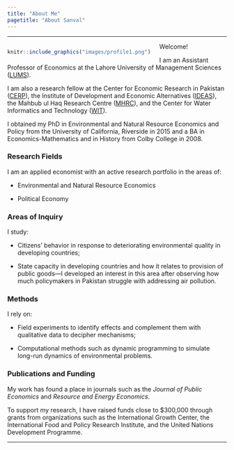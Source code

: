 ```yaml
---
title: "About Me"
pagetitle: "About Sanval"
---
```


***

<div style= "float:left; margin-right: 20px;">
```r
knitr::include_graphics("images/profile1.png")
```
</div>

Welcome!

I am an Assistant Professor of Economics at the Lahore University of Management Sciences ([LUMS](https://lums.edu.pk)).

I am also a research fellow at the Center for Economic Research in Pakistan ([CERP](https://www.cerp.org.pk)), the Institute of Development and Economic Alternatives ([IDEAS](https://ideaspak.org)), the Mahbub ul Haq Research Centre ([MHRC](https://mhrc.lums.edu.pk)), and the Center for Water Informatics and Technology ([WIT](https://wit.lums.edu.pk)).

I obtained my PhD in Environmental and Natural Resource Economics and Policy from the University of California, Riverside in 2015 and a BA in Economics-Mathematics and in History from Colby College in 2008.

<p style="margin-top:1.5em;">
### Research Fields
</p>

I am an applied economist with an active research portfolio in the areas of:

* Environmental and Natural Resource Economics

* Political Economy

<p style="margin-top:1.5em;">
### Areas of Inquiry
</p>

I study:

* Citizens’ behavior in response to deteriorating environmental quality in developing countries;

* State capacity in developing countries and how it relates to provision of public goods—I developed an interest in this area after observing how much policymakers in Pakistan struggle with addressing air pollution. 

<p style="margin-top:1.5em;">
### Methods
</p>

I rely on:

* Field experiments to identify effects and complement them with qualitative data to decipher mechanisms;

* Computational methods such as dynamic programming to simulate long-run dynamics of environmental problems.

<p style="margin-top:1.5em;">
### Publications and Funding
</p>

My work has found a place in journals such as the *Journal of Public Economics* and *Resource and Energy Economics*.

To support my research, I have raised funds close to $300,000 through grants from organizations such as the International Growth Center, the International Food and Policy Research Institute, and the United Nations Development Programme.

***